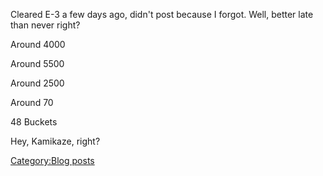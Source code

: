 Cleared E-3 a few days ago, didn't post because I forgot. Well, better late than never right?

Around 4000{{Fuel}}

Around 5500{{Ammo}}

Around 2500 {{Steel}}

Around 70 {{Bauxite}}

48 Buckets

Hey, Kamikaze, right?
[[Category:Blog posts]]
